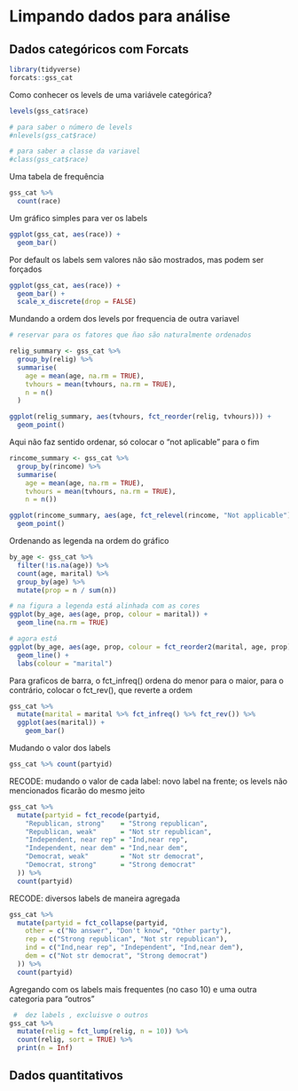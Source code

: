 # Limpando dados para análise


## Dados categóricos com Forcats

```r
library(tidyverse)
forcats::gss_cat
```


Como conhecer os levels de uma variávele categórica?

```r

levels(gss_cat$race)

# para saber o número de levels
#nlevels(gss_cat$race)

# para saber a classe da variavel
#class(gss_cat$race)

```

Uma tabela de frequência

```r
gss_cat %>% 
  count(race)
```

Um gráfico simples para ver os labels

```r
ggplot(gss_cat, aes(race)) +
  geom_bar()
```

Por default os labels sem valores não são mostrados, mas podem ser forçados

```r
ggplot(gss_cat, aes(race)) +
  geom_bar() +
  scale_x_discrete(drop = FALSE)
```

Mundando a ordem dos levels por frequencia de outra variavel

```r

# reservar para os fatores que ñao são naturalmente ordenados

relig_summary <- gss_cat %>%
  group_by(relig) %>%
  summarise(
    age = mean(age, na.rm = TRUE),
    tvhours = mean(tvhours, na.rm = TRUE),
    n = n()
  )

ggplot(relig_summary, aes(tvhours, fct_reorder(relig, tvhours))) +
  geom_point()
```

Aqui não faz sentido ordenar, só colocar o "not aplicable" para o fim

```r

rincome_summary <- gss_cat %>%
  group_by(rincome) %>%
  summarise(
    age = mean(age, na.rm = TRUE),
    tvhours = mean(tvhours, na.rm = TRUE),
    n = n())

ggplot(rincome_summary, aes(age, fct_relevel(rincome, "Not applicable"))) +
  geom_point()

```

Ordenando as legenda na ordem do gráfico

```r

by_age <- gss_cat %>%
  filter(!is.na(age)) %>%
  count(age, marital) %>%
  group_by(age) %>%
  mutate(prop = n / sum(n))

# na figura a legenda está alinhada com as cores 
ggplot(by_age, aes(age, prop, colour = marital)) +
  geom_line(na.rm = TRUE)

# agora está
ggplot(by_age, aes(age, prop, colour = fct_reorder2(marital, age, prop))) +
  geom_line() +
  labs(colour = "marital")
```

Para graficos de barra, o fct_infreq() ordena do menor para o maior, para o contrário, colocar o fct_rev(), que reverte a ordem

```r
gss_cat %>%
  mutate(marital = marital %>% fct_infreq() %>% fct_rev()) %>%
  ggplot(aes(marital)) +
    geom_bar()
```

Mudando o valor dos labels

```r
gss_cat %>% count(partyid)
```

RECODE: mudando o valor de cada label: novo label na frente; os levels não mencionados ficarão do mesmo jeito

```r
gss_cat %>%
  mutate(partyid = fct_recode(partyid,
    "Republican, strong"    = "Strong republican",
    "Republican, weak"      = "Not str republican",
    "Independent, near rep" = "Ind,near rep",
    "Independent, near dem" = "Ind,near dem",
    "Democrat, weak"        = "Not str democrat",
    "Democrat, strong"      = "Strong democrat"
  )) %>%
  count(partyid)
```

RECODE: diversos labels de maneira agregada

```r
gss_cat %>%
  mutate(partyid = fct_collapse(partyid,
    other = c("No answer", "Don't know", "Other party"),
    rep = c("Strong republican", "Not str republican"),
    ind = c("Ind,near rep", "Independent", "Ind,near dem"),
    dem = c("Not str democrat", "Strong democrat")
  )) %>%
  count(partyid)


```

Agregando com os labels mais frequentes (no caso 10) e uma outra categoria para "outros"

```r

 #  dez labels , excluisve o outros
gss_cat %>%
  mutate(relig = fct_lump(relig, n = 10)) %>%
  count(relig, sort = TRUE) %>%
  print(n = Inf)
```


## Dados quantitativos
